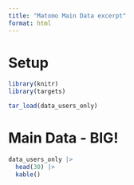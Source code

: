 ```yaml
---
title: "Matomo Main Data excerpt"
format: html
---
```


# Setup

```r
library(knitr)
library(targets)
```


```r
tar_load(data_users_only)
```

# Main Data - BIG!

```r
data_users_only |> 
  head(30) |> 
  kable()
```


